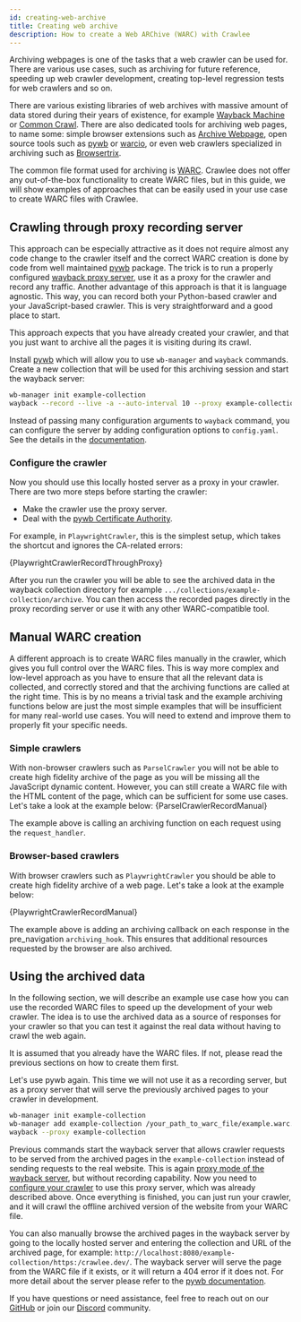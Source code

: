```yaml
---
id: creating-web-archive
title: Creating web archive
description: How to create a Web ARChive (WARC) with Crawlee
---
```




Archiving webpages is one of the tasks that a web crawler can be used for. There are various use cases, such as archiving for future reference, speeding up web crawler development, creating top-level regression tests for web crawlers and so on.

There are various existing libraries of web archives with massive amount of data stored during their years of existence, for example [Wayback Machine](https://web.archive.org/) or [Common Crawl](https://commoncrawl.org/). There are also dedicated tools for archiving web pages, to name some: simple browser extensions such as [Archive Webpage](https://archiveweb.page/), open source tools such as [pywb](https://pypi.org/project/pywb/) or [warcio](https://pypi.org/project/warcio/), or even web crawlers specialized in archiving such as [Browsertrix](https://webrecorder.net/browsertrix/).

The common file format used for archiving is [WARC](https://www.iso.org/standard/68004.html). Crawlee does not offer any out-of-the-box functionality to create WARC files, but in this guide, we will show examples of approaches that can be easily used in your use case to create WARC files with Crawlee.

## Crawling through proxy recording server

This approach can be especially attractive as it does not require almost any code change to the crawler itself and the correct WARC creation is done by code from well maintained [pywb](https://pypi.org/project/pywb/) package. The trick is to run a properly configured [wayback proxy server](https://pywb.readthedocs.io/en/latest/manual/usage.html#using-pywb-recorder), use it as a proxy for the crawler and record any traffic. Another advantage of this approach is that it is language agnostic. This way, you can record both your Python-based crawler and your JavaScript-based crawler. This is very straightforward and a good place to start.

This approach expects that you have already created your crawler, and that you just want to archive all the pages it is visiting during its crawl.

Install [pywb](https://pypi.org/project/pywb/) which will allow you to use `wb-manager` and `wayback` commands.
Create a new collection that will be used for this archiving session and start the wayback server:
```bash
wb-manager init example-collection
wayback --record --live -a --auto-interval 10 --proxy example-collection --proxy-record
```
Instead of passing many configuration  arguments to `wayback` command, you can configure the server by adding configuration options to `config.yaml`. See the details in the [documentation](https://pywb.readthedocs.io/en/latest/manual/configuring.html#configuring-the-web-archive).

### Configure the crawler

Now you should use this locally hosted server as a proxy in your crawler. There are two more steps before starting the crawler:
 - Make the crawler use the proxy server.
 - Deal with the [pywb Certificate Authority](https://pywb.readthedocs.io/en/latest/manual/configuring.html#https-proxy-and-pywb-certificate-authority).

For example, in <ApiLink to="class/PlaywrightCrawler">`PlaywrightCrawler`</ApiLink>, this is the simplest setup, which takes the shortcut and ignores the CA-related errors:

<CodeBlock className="language-python">
    {PlaywrightCrawlerRecordThroughProxy}
</CodeBlock>

After you run the crawler you will be able to see the archived data in the wayback collection directory for example `.../collections/example-collection/archive`. You can then access the recorded pages directly in the proxy recording server or use it with any other WARC-compatible tool.

## Manual WARC creation

A different approach is to create WARC files manually in the crawler, which gives you full control over the WARC files. This is way more complex and low-level approach as you have to ensure that all the relevant data is collected, and correctly stored and that the archiving functions are called at the right time. This is by no means a trivial task and the example archiving functions below are just the most simple examples that will be insufficient for many real-world use cases. You will need to extend and improve them to properly fit your specific needs.

### Simple crawlers

With non-browser crawlers such as <ApiLink to="class/ParselCrawler">`ParselCrawler`</ApiLink> you will not be able to create high fidelity archive of the page as you will be missing all the JavaScript dynamic content. However, you can still create a WARC file with the HTML content of the page, which can be sufficient for some use cases. Let's take a look at the example below:
<CodeBlock className="language-python">
    {ParselCrawlerRecordManual}
</CodeBlock>

The example above is calling an archiving function on each request using the `request_handler`.

### Browser-based crawlers

With browser crawlers such as <ApiLink to="class/PlaywrightCrawler">`PlaywrightCrawler`</ApiLink> you should be able to create high fidelity archive of a web page. Let's take a look at the example below:

<CodeBlock className="language-python">
    {PlaywrightCrawlerRecordManual}
</CodeBlock>

The example above is adding an archiving callback on each response in the pre_navigation `archiving_hook`. This ensures that additional resources requested by the browser are also archived.

## Using the archived data

In the following section, we will describe an example use case how you can use the recorded WARC files to speed up the development of your web crawler. The idea is to use the archived data as a source of responses for your crawler so that you can test it against the real data without having to crawl the web again.

It is assumed that you already have the WARC files. If not, please read the previous sections on how to create them first.

Let's use pywb again. This time we will not use it as a recording server, but as a proxy server that will serve the previously archived pages to your crawler in development.

```bash
wb-manager init example-collection
wb-manager add example-collection /your_path_to_warc_file/example.warc.gz
wayback --proxy example-collection
```

Previous commands start the wayback server that allows crawler requests to be served from the archived pages in the `example-collection` instead of sending requests to the real website. This is again [proxy mode of the wayback server](https://pywb.readthedocs.io/en/latest/manual/usage.html#http-s-proxy-mode-access), but without recording capability. Now you need to [configure your crawler](#configure-the-crawler) to use this proxy server, which was already described above. Once everything is finished, you can just run your crawler, and it will crawl the offline archived version of the website from your WARC file.

You can also manually browse the archived pages in the wayback server by going to the locally hosted server and entering the collection and URL of the archived page, for example: `http://localhost:8080/example-collection/https:/crawlee.dev/`. The wayback server will serve the page from the WARC file if it exists, or it will return a 404 error if it does not. For more detail about the server please refer to the [pywb documentation](https://pywb.readthedocs.io/en/latest/manual/usage.html#getting-started).

If you have questions or need assistance, feel free to reach out on our [GitHub](https://github.com/apify/crawlee-python) or join our [Discord](https://discord.com/invite/jyEM2PRvMU) community.
